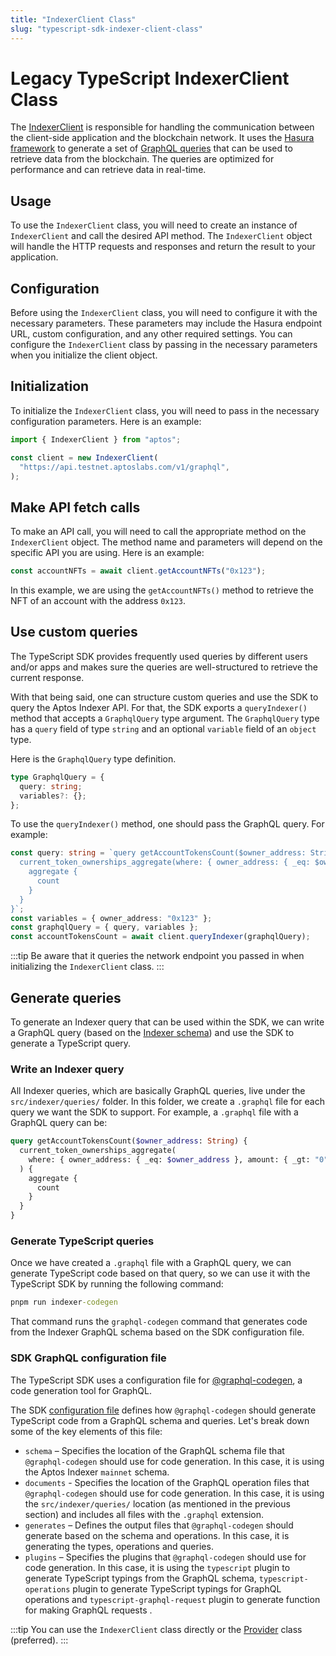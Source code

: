 ```yaml
---
title: "IndexerClient Class"
slug: "typescript-sdk-indexer-client-class"
---
```


# Legacy TypeScript IndexerClient Class

The [IndexerClient](https://github.com/aptos-labs/aptos-core/blob/main/ecosystem/typescript/sdk/src/providers/indexer.ts) is responsible for handling the communication between the client-side application and the blockchain network. It uses the [Hasura framework](https://hasura.io/) to generate a set of [GraphQL queries](https://cloud.hasura.io/public/graphiql?endpoint=https://api.mainnet.aptoslabs.com/v1/graphql) that can be used to retrieve data from the blockchain. The queries are optimized for performance and can retrieve data in real-time.

## Usage

To use the `IndexerClient` class, you will need to create an instance of `IndexerClient` and call the desired API method. The `IndexerClient` object will handle the HTTP requests and responses and return the result to your application.

## Configuration

Before using the `IndexerClient` class, you will need to configure it with the necessary parameters. These parameters may include the Hasura endpoint URL, custom configuration, and any other required settings. You can configure the `IndexerClient` class by passing in the necessary parameters when you initialize the client object.

## Initialization

To initialize the `IndexerClient` class, you will need to pass in the necessary configuration parameters. Here is an example:

```ts
import { IndexerClient } from "aptos";

const client = new IndexerClient(
  "https://api.testnet.aptoslabs.com/v1/graphql",
);
```

## Make API fetch calls

To make an API call, you will need to call the appropriate method on the `IndexerClient` object. The method name and parameters will depend on the specific API you are using. Here is an example:

```ts
const accountNFTs = await client.getAccountNFTs("0x123");
```

In this example, we are using the `getAccountNFTs()` method to retrieve the NFT of an account with the address `0x123`.

## Use custom queries

The TypeScript SDK provides frequently used queries by different users and/or apps and makes sure the queries are well-structured to retrieve the current response.

With that being said, one can structure custom queries and use the SDK to query the Aptos Indexer API. For that, the SDK exports a `queryIndexer()` method that accepts a `GraphqlQuery` type argument. The `GraphqlQuery` type has a `query` field of type `string` and an optional `variable` field of an `object` type.

Here is the `GraphqlQuery` type definition.

```ts
type GraphqlQuery = {
  query: string;
  variables?: {};
};
```

To use the `queryIndexer()` method, one should pass the GraphQL query. For example:

```ts
const query: string = `query getAccountTokensCount($owner_address: String) {
  current_token_ownerships_aggregate(where: { owner_address: { _eq: $owner_address }, amount: { _gt: "0" } }) {
    aggregate {
      count
    }
  }
}`;
const variables = { owner_address: "0x123" };
const graphqlQuery = { query, variables };
const accountTokensCount = await client.queryIndexer(graphqlQuery);
```

:::tip
Be aware that it queries the network endpoint you passed in when initializing the `IndexerClient` class.
:::

## Generate queries

To generate an Indexer query that can be used within the SDK, we can write a GraphQL query (based on the [Indexer schema](https://cloud.hasura.io/public/graphiql?endpoint=https://api.mainnet.aptoslabs.com/v1/graphql)) and use the SDK to generate a TypeScript query.

### Write an Indexer query

All Indexer queries, which are basically GraphQL queries, live under the `src/indexer/queries/` folder. In this folder, we create a `.graphql` file for each query we want the SDK to support. For example, a `.graphql` file with a GraphQL query can be:

```graphql
query getAccountTokensCount($owner_address: String) {
  current_token_ownerships_aggregate(
    where: { owner_address: { _eq: $owner_address }, amount: { _gt: "0" } }
  ) {
    aggregate {
      count
    }
  }
}
```

### Generate TypeScript queries

Once we have created a `.graphql` file with a GraphQL query, we can generate TypeScript code based on that query, so we can use it with the TypeScript SDK by running the following command:

```cmd
pnpm run indexer-codegen
```

That command runs the `graphql-codegen` command that generates code from the Indexer GraphQL schema based on the SDK configuration file.

### SDK GraphQL configuration file

The TypeScript SDK uses a configuration file for [@graphql-codegen](https://the-guild.dev/graphql/codegen), a code generation tool for GraphQL.

The SDK [configuration file](https://github.com/aptos-labs/aptos-core/blob/main/ecosystem/typescript/sdk/src/indexer/codegen.yml) defines how `@graphql-codegen` should generate TypeScript code from a GraphQL schema and queries. Let's break down some of the key elements of this file:

- `schema` – Specifies the location of the GraphQL schema file that `@graphql-codegen` should use for code generation. In this case, it is using the Aptos Indexer `mainnet` schema.
- `documents` - Specifies the location of the GraphQL operation files that `@graphql-codegen` should use for code generation. In this case, it is using the `src/indexer/queries/` location (as mentioned in the previous section) and includes all files with the `.graphql` extension.
- `generates` – Defines the output files that `@graphql-codegen` should generate based on the schema and operations. In this case, it is generating the types, operations and queries.
- `plugins` – Specifies the plugins that `@graphql-codegen` should use for code generation. In this case, it is using the `typescript` plugin to generate TypeScript typings from the GraphQL schema, `typescript-operations` plugin to generate TypeScript typings for GraphQL operations and `typescript-graphql-request` plugin to generate function for making GraphQL requests .

:::tip
You can use the `IndexerClient` class directly or the [Provider](./sdk-client-layer.md) class (preferred).
:::
